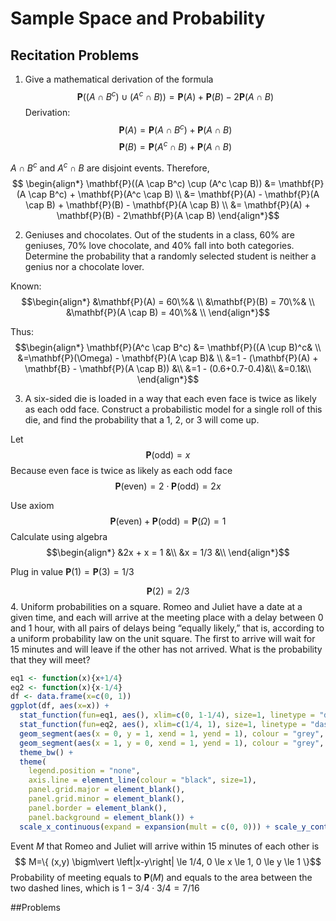 # Sample Space and Probability

## Recitation Problems

1. Give a mathematical derivation of the formula
$$ \mathbf{P}((A \cap B^c) \cup (A^c \cap B)) = \mathbf{P}(A) + \mathbf{P}(B) - 2\mathbf{P}(A \cap B)$$
Derivation:
$$\mathbf{P}(A) = \mathbf{P}(A \cap B^c) + \mathbf{P}(A \cap B)$$
$$\mathbf{P}(B) = \mathbf{P}(A^c \cap B) + \mathbf{P}(A \cap B)$$

$A \cap B^c$ and $A^c \cap B$ are disjoint events. Therefore,
$$ \begin{align*}
\mathbf{P}((A \cap B^c) \cup (A^c \cap B)) &= \mathbf{P}(A \cap B^c) + \mathbf{P}(A^c \cap B) \\
&= \mathbf{P}(A) - \mathbf{P}(A \cap B) + \mathbf{P}(B) - \mathbf{P}(A \cap B) \\
&= \mathbf{P}(A) + \mathbf{P}(B) - 2\mathbf{P}(A \cap B)
\end{align*}$$

2. Geniuses and chocolates. Out of the students in a class, 60% are geniuses, 70% love chocolate, and 40% fall into both categories. Determine the probability that a randomly selected student is neither a genius nor a chocolate lover.

Known:
$$\begin{align*}
    &\mathbf{P}(A) = 60\%& \\
    &\mathbf{P}(B) = 70\%& \\ 
    &\mathbf{P}(A \cap B) = 40\%& \\
\end{align*}$$

Thus:
$$\begin{align*}
    \mathbf{P}(A^c \cap B^c) &= \mathbf{P}((A \cup B)^c& \\
    &=\mathbf{P}(\Omega) - \mathbf{P}(A \cap B)& \\
    &=1 - (\mathbf{P}(A) + \mathbf{B} - \mathbf{P}(A \cap B)) &\\
    &=1 - (0.6+0.7-0.4)&\\
    &=0.1&\\
\end{align*}$$

3. A six-sided die is loaded in a way that each even face is twice as likely as each odd face. Construct a probabilistic model for a single roll of this die, and find the probability that a 1, 2, or 3 will come up.

Let 
$$\mathbf{P}(\text{odd}) = x$$
Because even face is twice as likely as each odd face
$$\mathbf{P}(\text{even}) = 2 \cdot \mathbf{P}(\text{odd}) = 2x$$

Use axiom
$$\mathbf{P}(\text{even}) + \mathbf{P}(\text{odd}) = \mathbf{P}(\Omega) = 1$$
Calculate using algebra
$$\begin{align*}
&2x + x = 1 &\\
&x = 1/3 &\\
\end{align*}$$

Plug in value $\mathbf{P}(1) = \mathbf{P}(3) = 1/3$

$$\mathbf{P}(2) = 2/3$$
4. Uniform probabilities on a square. Romeo and Juliet have a date at a given time, and each will arrive at the meeting place with a delay between 0 and 1 hour, with all pairs of delays being “equally likely," that is, according to a uniform probability law on the unit square. The first to arrive will wait for 15 minutes and will leave if the other has not arrived. What is the probability that they will meet?

```r
eq1 <- function(x){x+1/4}
eq2 <- function(x){x-1/4}
df <- data.frame(x=c(0, 1))
ggplot(df, aes(x=x)) + 
  stat_function(fun=eq1, aes(), xlim=c(0, 1-1/4), size=1, linetype = "dashed") + 
  stat_function(fun=eq2, aes(), xlim=c(1/4, 1), size=1, linetype = "dashed") +
  geom_segment(aes(x = 0, y = 1, xend = 1, yend = 1), colour = "grey",  size=1, data = df) +
  geom_segment(aes(x = 1, y = 0, xend = 1, yend = 1), colour = "grey",  size=1, data = df) +
  theme_bw() +
  theme(
    legend.position = "none",
    axis.line = element_line(colour = "black", size=1),
    panel.grid.major = element_blank(),
    panel.grid.minor = element_blank(),
    panel.border = element_blank(),
    panel.background = element_blank()) +
  scale_x_continuous(expand = expansion(mult = c(0, 0))) + scale_y_continuous(expand = expansion(mult = c(0, 0)))
```
Event $M$ that Romeo and Juliet will arrive within 15 minutes of each other is
$$ M=\{ (x,y) \bigm\vert \left|x-y\right| \le 1/4, 0 \le x \le 1, 0 \le y \le 1 \}$$
Probability of meeting equals to $\mathbf{P}(M)$ and equals to the area between the two dashed lines, which is $1-3/4 \cdot 3/4 =7/16$ 

##Problems
